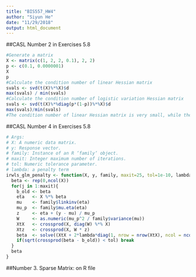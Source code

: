 ```yaml
---
title: "BIS557_HW4"
author: "Siyun He"
date: "11/29/2018"
output: html_document
---
```

##CASL Number 2 in Exercises 5.8
```r
#Generate a matrix
X <- matrix(c(1, 2, 2, 0.1), 2, 2)
p <- c(0.1, 0.0000001)
X
p
#Calculate the condition number of linear Hessian matrix
svals <- svd(t(X)%*%X)$d
max(svals) / min(svals)
#Calculate the condition number of logistic variation Hessian matrix
svals <- svd(t(X)%*%diag(p*(1-p))%*%X)$d
max(svals)/min(svals)
#The condition number of linear Hessian matrix is very small, while the condition number of logistic variation Hessian matrix is very large. Thus, linear Hessian is well-conditioned, while logistic variation Hessian is ill-conditioned.
```

##CASL Number 4 in Exercises 5.8
```r
# Args:
# X: A numeric data matrix.
# y: Response vector.
# family: Instance of an R ‘family‘ object.
# maxit: Integer maximum number of iterations.
# tol: Numeric tolerance parameter.
# lambda: a penalty term
irwls_glm_penalty <- function(X, y, family, maxit=25, tol=1e-10, lambda){
  beta <- rep(0,ncol(X))
  for(j in 1:maxit){
    b_old <- beta
    eta   <- X %*% beta
    mu    <- family$linkinv(eta)
    mu_p  <- family$mu.eta(eta)
    z     <- eta + (y - mu) / mu_p
    W     <- as.numeric(mu_p^2 / family$variance(mu))
    XtX   <- crossprod(X, diag(W) %*% X)
    Xtz   <- crossprod(X, W * z)
    beta  <- solve((XtX + 2*lambda*diag(1, nrow = nrow(XtX), ncol = ncol(XtX))), Xtz)
    if(sqrt(crossprod(beta - b_old)) < tol) break
  }
  beta
}

```
##Number 3. Sparse Matrix: on R file
